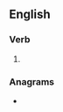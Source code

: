 {{also|spoliâtes}}
==English==

===Verb===
{{head|en|verb form}}

# {{en-third-person singular of|spoliate}}

===Anagrams===
* {{anagrams|en|a=aeilopsst|isapostle}}
